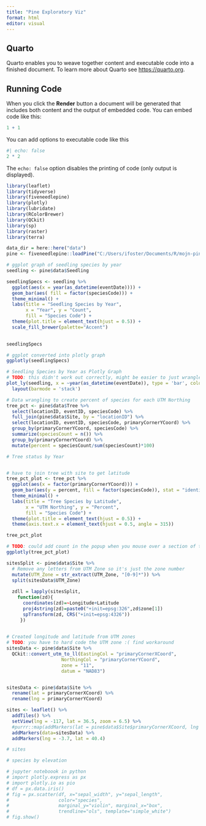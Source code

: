 ```yaml
---
title: "Pine Exploratory Viz"
format: html
editor: visual
---
```


## Quarto

Quarto enables you to weave together content and executable code into a finished document. To learn more about Quarto see <https://quarto.org>.

## Running Code

When you click the **Render** button a document will be generated that includes both content and the output of embedded code. You can embed code like this:

```r
1 + 1
```

You can add options to executable code like this

```r
#| echo: false
2 * 2
```

The `echo: false` option disables the printing of code (only output is displayed).

```r
library(leaflet)
library(tidyverse)
library(fiveneedlepine)
library(plotly)
library(lubridate)
library(RColorBrewer)
library(QCkit)
library(sp)
library(raster)
library(terra)
```

```r
data_dir = here::here("data")
pine <- fiveneedlepine::loadPine("C:/Users/ifoster/Documents/R/mojn-pine-rpackage/data/FNP_MOJN_Primary_Copy.accdb")
```

```r
# ggplot graph of seedling species by year
seedling <- pine$data$Seedling

seedlingSpecs <- seedling %>%
  ggplot(aes(x = year(as_datetime(eventDate)))) + 
  geom_bar(aes( fill = factor(speciesCode))) +
  theme_minimal() + 
  labs(title = "Seedling Species by Year",
       x = "Year", y = "Count",
       fill = "Species Code") + 
  theme(plot.title = element_text(hjust = 0.5)) + 
  scale_fill_brewer(palette="Accent")
  

seedlingSpecs

# ggplot converted into plotly graph
ggplotly(seedlingSpecs)
```

```r
# Seedling Species by Year as Plotly Graph
# TODO: this didn't work out correctly, might be easier to just wrangle data and then graph it
plot_ly(seedling, x = ~year(as_datetime(eventDate)), type = 'bar', color = ~factor(speciesCode)) %>%
  layout(barmode = 'stack')
```

```r
# Data wrangling to create percent of species for each UTM Northing
tree_pct <- pine$data$Tree %>%
  select(locationID, eventID, speciesCode) %>%
  full_join(pine$data$Site, by = "locationID") %>%
  select(locationID, eventID, speciesCode, primaryCornerYCoord) %>%
  group_by(primaryCornerYCoord, speciesCode) %>%
  summarize(speciesCount = n()) %>%
  group_by(primaryCornerYCoord) %>%
  mutate(percent = speciesCount/sum(speciesCount)*100)
```

```r
# Tree status by Year


# have to join tree with site to get latitude
tree_pct_plot <- tree_pct %>%
  ggplot(aes(x = factor(primaryCornerYCoord))) +
  geom_bar(aes(y = percent, fill = factor(speciesCode)), stat = "identity", postion = "stack") + 
  theme_minimal() + 
  labs(title = "Tree Species by Latitude",
       x = "UTM Northing", y = "Percent",
       fill = "Species Code") + 
  theme(plot.title = element_text(hjust = 0.5)) +
  theme(axis.text.x = element_text(hjust = 0.5, angle = 315))

tree_pct_plot

# TODO: could add count in the popup when you mouse over a section of the graph
ggplotly(tree_pct_plot)
```

```r
sitesSplit <- pine$data$Site %>%
  # Remove any letters from UTM Zone so it's just the zone number
  mutate(UTM_Zone = str_extract(UTM_Zone, "[0-9]*")) %>%
  split(sitesData$UTM_Zone)
  
  zdll = lapply(sitesSplit, 
    function(zd){
      coordinates(zd)=~Longitude+Latitude
      proj4string(zd)=paste0("+init=epsg:326",zd$zone[1])
      spTransform(zd, CRS("+init=epsg:4326"))
     })
  
```



```r
# Created longitude and latitude from UTM zones
# TODO: you have to hard code the UTM zone :( find workaround
sitesData <- pine$data$Site %>%
  QCkit::convert_utm_to_ll(EastingCol = "primaryCornerXCoord",
                    NorthingCol = "primaryCornerYCoord",
                    zone = "11",
                    datum = "NAD83")


sitesData <- pine$data$Site %>%
  rename(lat = primaryCornerXCoord) %>%
  rename(lng = primaryCornerYCoord)

sites <- leaflet() %>%
  addTiles() %>%
  setView(lng = -117, lat = 36.5, zoom = 6.5) %>%
  #purrr::map(addMarkers(lat = pine$data$Site$primaryCornerXCoord, lng = pine$data$Site$primaryCornerYCoord))
  addMarkers(data=sitesData) %>%
  addMarkers(lng = -3.7, lat = 40.4)
```

```r
# sites
```

```r
# species by elevation
```

<!-- ```{ojs} -->

<!-- //| echo: false -->

<!-- //| eval: true  -->

<!-- YOUR CODE GOES HERE -->

<!-- ``` -->

```python
# jupyter noteboook in python
# import plotly.express as px
# import plotly.io as pio
# df = px.data.iris()
# fig = px.scatter(df, x="sepal_width", y="sepal_length",
#                  color="species",
#                  marginal_y="violin", marginal_x="box",
#                  trendline="ols", template="simple_white")
# fig.show()
```
